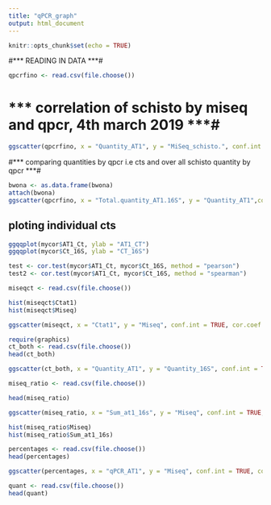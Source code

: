 ```yaml
---
title: "qPCR_graph"
output: html_document
---
```


```r
knitr::opts_chunk$set(echo = TRUE)
```

#*** READING IN DATA ***#
```r
qpcrfino <- read.csv(file.choose())
```

# *** correlation of schisto by miseq and qpcr, 4th march 2019 ***#
```r
ggscatter(qpcrfino, x = "Quantity_AT1", y = "MiSeq_schisto.", conf.int = TRUE, cor.coef = TRUE, cor.method = "pearson", xlab = "Quantity of S.mansoni by qPCR", ylab = "S.mansoni % by MiSeq",color = "blue", add = "reg.line", main = "Correlation of S.mansoni quantity between MiSeq and qPCR", size = 0.5) + theme(plot.title = element_text(hjust = 0.5))
```

#*** comparing quantities by qpcr i.e cts and over all schisto quantity by qpcr ***#
```r
bwona <- as.data.frame(bwona)
attach(bwona)
ggscatter(qpcrfino, x = "Total.quantity_AT1.16S", y = "Quantity_AT1",cor.coef = TRUE, cor.method = "pearson", add = "reg.line", color = "blue", xlab = "Total DNA quantity", ylab = "Quantity of S.mansoni DNA") + theme(plot.title = element_text(hjust = 0.5))
```

## ploting individual cts
```r
ggqqplot(mycor$AT1_Ct, ylab = "AT1_CT")
ggqqplot(mycor$Ct_16S, ylab = "CT_16S")

test <- cor.test(mycor$AT1_Ct, mycor$Ct_16S, method = "pearson") 
test2 <- cor.test(mycor$AT1_Ct, mycor$Ct_16S, method = "spearman") 
```

```r

miseqct <- read.csv(file.choose())

hist(miseqct$Ctat1)
hist(miseqct$Miseq)

ggscatter(miseqct, x = "Ctat1", y = "Miseq", conf.int = TRUE, cor.coef = TRUE, cor.method = "spearman", xlab = "Quantity_AT1", ylab = "MiSeq_%Schisto", add = "reg.line", palette = c("blue", "green"), color = "blue")
```

```r

require(graphics)
ct_both <- read.csv(file.choose())
head(ct_both)

ggscatter(ct_both, x = "Quantity_AT1", y = "Quantity_16S", conf.int = TRUE, cor.coef = TRUE, cor.method = "pearson", xlab = "Quantity_AT1", ylab = "Quantity_16S", add = "reg.line", palette = c("blue", "green"), color = "blue")
```


```r

miseq_ratio <- read.csv(file.choose())

head(miseq_ratio)

ggscatter(miseq_ratio, x = "Sum_at1_16s", y = "Miseq", conf.int = TRUE, cor.coef = TRUE, cor.method = "pearson", xlab = "Sum_CtAT1&Ct16S", ylab = "MiSeq_%Schistosoma mansoni", add = "reg.line", palette = c("blue", "green"), color = "blue", ellipse.level = 0.95, main = "Pearson correlation for MiSeq%S.mansoni vs sum quantity of AT1&16S")

hist(miseq_ratio$Miseq)
hist(miseq_ratio$Sum_at1_16s)
```


```r

percentages <- read.csv(file.choose())
head(percentages)

ggscatter(percentages, x = "qPCR_AT1", y = "Miseq", conf.int = TRUE, cor.coef = TRUE, cor.method = "spearman", xlab = "qPCR_%_Schisto", ylab = "MiSeq_%Schisto", add = "reg.line", palette = c("blue", "green"), color = "blue", main = "Spearman correlation for MiSeq%S.mansoni vs_%qPCR Schisto")
```


```r
quant <- read.csv(file.choose())
head(quant)
```

